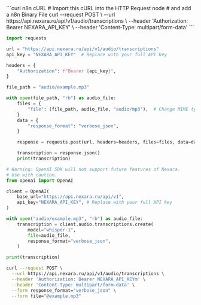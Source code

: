 <RequestExample>
```curl n8n cURL
# Import this cURL into the HTTP Request node
# and add a n8n Binary File
curl --request POST \
  --url https://api.nexara.ru/api/v1/audio/transcriptions \
  --header 'Authorization: Bearer NEXARA_API_KEY' \
  --header 'Content-Type: multipart/form-data'
```

```python Python requests
import requests

url = "https://api.nexara.ru/api/v1/audio/transcriptions"
api_key = "NEXARA_API_KEY"  # Replace with your full API key

headers = {
    "Authorization": f"Bearer {api_key}",
}

file_path = "audio/example.mp3"

with open(file_path, "rb") as audio_file:
    files = {
        "file": (file_path, audio_file, "audio/mp3"),  # Change MIME type if needed
    }
    data = {
        "response_format": "verbose_json",
    }

    response = requests.post(url, headers=headers, files=files, data=data)

    transcription = response.json()
    print(transcription)
```

```python OpenAI Python
# Warning: OpenAI SDK will not support future features of Nexara.
# Use with caution.
from openai import OpenAI

client = OpenAI(
    base_url="https://api.nexara.ru/api/v1",
    api_key="NEXARA_API_KEY", # Replace with your full API key
)

with open("audio/example.mp3", "rb") as audio_file:
    transcription = client.audio.transcriptions.create(
        model="whisper-1",
        file=audio_file,
        response_format="verbose_json",
    )

print(transcription)
```

```bash cURL
curl --request POST \
  --url https://api.nexara.ru/api/v1/audio/transcriptions \
  --header 'Authorization: Bearer NEXARA_API_KEYm' \
  --header 'Content-Type: multipart/form-data' \
  --form response_format="verbose_json" \
  --form file="@example.mp3"
```

</RequestExample>
